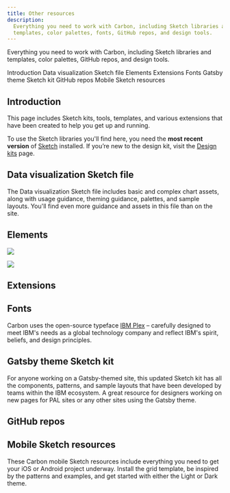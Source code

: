 ```yaml
---
title: Other resources
description:
  Everything you need to work with Carbon, including Sketch libraries and
  templates, color palettes, fonts, GitHub repos, and design tools.
---
```


<PageDescription>

Everything you need to work with Carbon, including Sketch libraries and
templates, color palettes, GitHub repos, and design tools.

</PageDescription>

<AnchorLinks>
  <AnchorLink>Introduction</AnchorLink>
  <AnchorLink>Data visualization Sketch file</AnchorLink>
  <AnchorLink>Elements</AnchorLink>
  <AnchorLink>Extensions</AnchorLink>
  <AnchorLink>Fonts</AnchorLink>
  <AnchorLink>Gatsby theme Sketch kit</AnchorLink>
  <AnchorLink>GitHub repos</AnchorLink>
  <AnchorLink>Mobile Sketch resources</AnchorLink>

</AnchorLinks>

## Introduction

This page includes Sketch kits, tools, templates, and various extensions that
have been created to help you get up and running.

To use the Sketch libraries you'll find here, you need the **most recent
version** of [Sketch](https://www.sketch.com/) installed. If you’re new to the
design kit, visit the [Design kits](/designing/kits/sketch) page.

## Data visualization Sketch file

The Data visualization Sketch file includes basic and complex chart assets,
along with usage guidance, theming guidance, palettes, and sample layouts.
You'll find even more guidance and assets in this file than on the site.

<Row className="resource-card-group">

<Column colLg={4} colMd={4} noGutterSm>
  <ResourceCard
    subTitle="Data visualization Sketch file"
    href="https://www.sketch.com/s/1a36060a-7a5d-4ddb-aab1-639caa1f74d4"
    actionIcon="download">
    <MdxIcon name="sketch" />
  </ResourceCard>
</Column>
</Row>

## Elements

<Row className="resource-card-group">
<Column colLg={4} colMd={4} noGutterSm>
  <ResourceCard
    subTitle="RGB color palettes (.ase and .clr)"
    href="https://github.com/carbon-design-system/carbon/raw/main/packages/colors/artifacts/IBM_Colors.zip"
    actionIcon="download">

![](/images/ase.png)

  </ResourceCard>
</Column>
<Column colMd={4} colLg={4} noGutterSm>
    <ResourceCard
      subTitle="IBM Design Language library"
      href="sketch://add-library/cloud/nwqmk"
      actionIcon="download">
<MdxIcon name="sketch" />
  </ResourceCard>
</Column>
<Column colMd={4} colLg={4} noGutterSm>
  <ResourceCard
    subTitle="IBM Icons (16px, 20px) library"
    href="sketch://add-library/cloud/KW2yr"
    actionIcon="download">

<MdxIcon name="sketch" />

</ResourceCard>
</Column>
<Column colMd={4} colLg={4} noGutterSm>
  <ResourceCard
    subTitle="IBM Icons (24px, 32px) library"
    href="sketch://add-library/cloud/2bwkM"
    actionIcon="download">

<MdxIcon name="sketch" />

</ResourceCard>
</Column>
<Column colMd={4} colLg={4} noGutterSm>
  <ResourceCard
    subTitle="IBM Grid template"
    href="https://www.sketch.com/s/3a3f3f2d-94d7-4c16-8e2e-88ba80a6382e"
    actionIcon="launch">

<MdxIcon name="sketch" />

</ResourceCard>
</Column>

<Column colLg={4} colMd={4} noGutterSm>
  <ResourceCard
    subTitle="Color contrast checker"
    href="https://marijohannessen.github.io/color-contrast-checker/"
    >

![](images/color-contrast-icon.png)

  </ResourceCard>
</Column>
</Row>

## Extensions

<Row className="resource-card-group">

<Column colLg={4} colMd={4} noGutterSm>
  <ResourceCard
    subTitle="Carbon mobile Sketch kit"
    href="https://www.sketch.com/s/a3343128-adb6-489c-9e62-709d89ba76e9"
    actionIcon="launch">
    <MdxIcon name="sketch" />
  </ResourceCard>
</Column>

<Column colLg={4} colMd={4} noGutterSm>
  <ResourceCard
    subTitle="UI Shell template"
    href="https://www.sketch.com/s/6a8e1d7b-f00a-4d8d-9d83-79ecf4dc12a0"
    actionIcon="launch">
    <MdxIcon name="sketch" />
  </ResourceCard>
</Column>

<Column colLg={4} colMd={4} noGutterSm>
  <ResourceCard
    subTitle="Text toolbar pattern library"
    href="sketch://add-library/cloud/f32b7e90-d97e-48ef-ae53-beabf75f5846"
    actionIcon="download">
    <MdxIcon name="sketch" />
  </ResourceCard>
</Column>

</Row>

## Fonts

Carbon uses the open-source typeface [IBM Plex](https://github.com/ibm/plex) –
carefully designed to meet IBM's needs as a global technology company and
reflect IBM's spirit, beliefs, and design principles.

## Gatsby theme Sketch kit

For anyone working on a Gatsby-themed site, this updated Sketch kit has all the
components, patterns, and sample layouts that have been developed by teams
within the IBM ecosystem. A great resource for designers working on new pages
for PAL sites or any other sites using the Gatsby theme.

<Row className="resource-card-group">

<Column colLg={4} colMd={4} noGutterSm>
  <ResourceCard
    subTitle="Gatsby theme Sketch kit"
    href="sketch://add-library/cloud/304313c1-29a8-4946-a6f0-51dbec953bc2"
    actionIcon="launch">
    <MdxIcon name="sketch" />
  </ResourceCard>
</Column>
</Row>

## GitHub repos

<Row className="resource-card-group">
<Column colLg={4} colMd={4} noGutterSm>
  <ResourceCard
    subTitle="Carbon design kit"
    href="https://github.com/carbon-design-system/carbon-design-kit"
    >

<MdxIcon name="github" />

  </ResourceCard>
</Column>
<Column colLg={4} colMd={4} noGutterSm>
  <ResourceCard
    subTitle="IBM Design Language and Icon Kits"
    href="https://github.com/IBM/design-kit"
    >

<MdxIcon name="github" />

  </ResourceCard>
</Column>
</Row>

## Mobile Sketch resources

These Carbon mobile Sketch resources include everything you need to get your iOS
or Android project underway. Install the grid template, be inspired by the
patterns and examples, and get started with either the Light or Dark theme.

<Row className="resource-card-group">

<Column colLg={4} colMd={4} noGutterSm>
  <ResourceCard
    subTitle="Light theme for mobile"
    href="sketch://add-library/cloud/s/a3343128-adb6-489c-9e62-709d89ba76e9"
    actionIcon="launch">
    <MdxIcon name="sketch" />
  </ResourceCard>
</Column>
<Column colLg={4} colMd={4} noGutterSm>
  <ResourceCard
    subTitle="Dark theme for mobile"
    href="sketch://add-library/cloud/s/1f59f590-6915-47b0-bf06-6fd66209b3b3"
    actionIcon="launch">
    <MdxIcon name="sketch" />
  </ResourceCard>
</Column>
<Column colLg={4} colMd={4} noGutterSm>
  <ResourceCard
    subTitle="IBM Grid template for mobile"
    href="https://www.sketch.com/s/42e694ee-4b37-41c9-8c8f-480e2415d9de"
    actionIcon="launch">
    <MdxIcon name="sketch" />
  </ResourceCard>
</Column>
<Column colLg={4} colMd={4} noGutterSm>
  <ResourceCard
    subTitle="Mobile patterns and examples"
    href="https://www.sketch.com/s/f13d67b9-3116-4b50-a2e9-56148f1976b0"
    actionIcon="launch">
    <MdxIcon name="sketch" />
  </ResourceCard>
</Column>
</Row>

<br />
